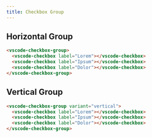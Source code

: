 ```yaml
---
title: Checkbox Group
---
```



<Imports />
<PageSwitcher />
<CssFixes />

## Horizontal Group

<Demo>
  <vscode-checkbox-group>
    <vscode-checkbox label="Lorem"></vscode-checkbox>
    <vscode-checkbox label="Ipsum"></vscode-checkbox>
    <vscode-checkbox label="Dolor"></vscode-checkbox>
  </vscode-checkbox-group>
</Demo>

```html
<vscode-checkbox-group>
  <vscode-checkbox label="Lorem"></vscode-checkbox>
  <vscode-checkbox label="Ipsum"></vscode-checkbox>
  <vscode-checkbox label="Dolor"></vscode-checkbox>
</vscode-checkbox-group>
```

## Vertical Group

<Demo>
  <vscode-checkbox-group variant="vertical">
    <vscode-checkbox label="Lorem"></vscode-checkbox>
    <vscode-checkbox label="Ipsum"></vscode-checkbox>
    <vscode-checkbox label="Dolor"></vscode-checkbox>
  </vscode-checkbox-group>
</Demo>

```html 'variant="vertical"'
<vscode-checkbox-group variant="vertical">
  <vscode-checkbox label="Lorem"></vscode-checkbox>
  <vscode-checkbox label="Ipsum"></vscode-checkbox>
  <vscode-checkbox label="Dolor"></vscode-checkbox>
</vscode-checkbox-group>
```

